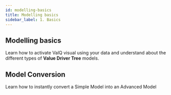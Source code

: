 ```yaml
---
id: modelling-basics
title: Modelling basics
sidebar_label: 1. Basics
---
```


## Modelling basics

Learn how to activate ValQ visual using your data and understand about the different types of **Value Driver Tree** models.

<Vimeo
    video="https://player.vimeo.com/video/438788150"
    responsive={true}
/>

## Model Conversion

Learn how to instantly convert a Simple Model into an Advanced Model

<Vimeo
    video="https://player.vimeo.com/video/438794608"
    responsive={true}
/>